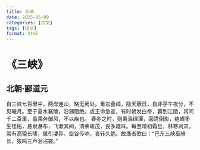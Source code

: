 ```yaml
---
title: 三峡
date: 2025-06-09
categories: [古文]
tags: [语文]
format: html
---
```

# 《三峡》
## 北朝·郦道元
自三峡七百里中，两岸连山，略无阙处。重岩叠嶂，隐天蔽日，自非亭午夜分，不见曦月。至于夏水襄陵，沿溯阻绝。或王命急宣，有时朝发白帝，暮到江陵，其间千二百里，虽乘奔御风，不以疾也。
春冬之时，则素湍绿潭，回清倒影，绝𪩘多生怪柏，悬泉瀑布，飞漱其间，清荣峻茂，良多趣味。每至晴初霜旦，林寒涧肃，常有高猿长啸，属引凄异，空谷传响，哀转久绝。故渔者歌曰：“巴东三峡巫峡长，猿鸣三声泪沾裳。”